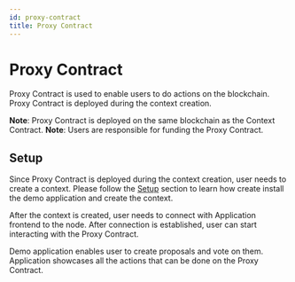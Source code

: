 ```yaml
---
id: proxy-contract
title: Proxy Contract
---
```


# Proxy Contract

Proxy Contract is used to enable users to do actions on the blockchain.
Proxy Contract is deployed during the context creation.

**Note**: Proxy Contract is deployed on the same blockchain as the Context Contract.
**Note**: Users are responsible for funding the Proxy Contract.

## Setup

Since Proxy Contract is deployed during the context creation, user needs to create a context.
Please follow the [Setup](/docs/03-core-concepts/02-contexts/01-contexts-general#setup) section to learn how create install the demo application and create the context.

After the context is created, user needs to connect with Application frontend to the node.
After connection is established, user can start interacting with the Proxy Contract.

Demo application enables user to create proposals and vote on them.
Application showcases all the actions that can be done on the Proxy Contract.


